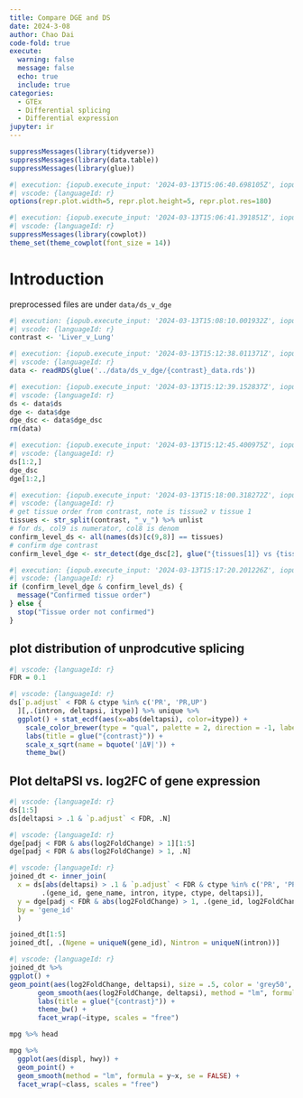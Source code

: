 ```yaml
---
title: Compare DGE and DS
date: 2024-3-08
author: Chao Dai
code-fold: true
execute:
  warning: false
  message: false
  echo: true
  include: true
categories:
  - GTEx
  - Differential splicing
  - Differential expression
jupyter: ir
---
```



```r
suppressMessages(library(tidyverse))
suppressMessages(library(data.table))
suppressMessages(library(glue))
```

```r
#| execution: {iopub.execute_input: '2024-03-13T15:06:40.698105Z', iopub.status.busy: '2024-03-13T15:06:40.696703Z', iopub.status.idle: '2024-03-13T15:06:40.708526Z', shell.execute_reply: '2024-03-13T15:06:40.706813Z'}
#| vscode: {languageId: r}
options(repr.plot.width=5, repr.plot.height=5, repr.plot.res=180)
```

```r
#| execution: {iopub.execute_input: '2024-03-13T15:06:41.391851Z', iopub.status.busy: '2024-03-13T15:06:41.390527Z', iopub.status.idle: '2024-03-13T15:06:41.416352Z', shell.execute_reply: '2024-03-13T15:06:41.414669Z'}
#| vscode: {languageId: r}
suppressMessages(library(cowplot))
theme_set(theme_cowplot(font_size = 14))
```

# Introduction

preprocessed files are under `data/ds_v_dge`

```r
#| execution: {iopub.execute_input: '2024-03-13T15:08:10.001932Z', iopub.status.busy: '2024-03-13T15:08:09.966471Z', iopub.status.idle: '2024-03-13T15:08:10.012647Z', shell.execute_reply: '2024-03-13T15:08:10.010925Z'}
#| vscode: {languageId: r}
contrast <- 'Liver_v_Lung'
```

```r
#| execution: {iopub.execute_input: '2024-03-13T15:12:38.011371Z', iopub.status.busy: '2024-03-13T15:12:38.009824Z', iopub.status.idle: '2024-03-13T15:12:38.265846Z', shell.execute_reply: '2024-03-13T15:12:38.264072Z'}
#| vscode: {languageId: r}
data <- readRDS(glue('../data/ds_v_dge/{contrast}_data.rds'))
```

```r
#| execution: {iopub.execute_input: '2024-03-13T15:12:39.152837Z', iopub.status.busy: '2024-03-13T15:12:39.150627Z', iopub.status.idle: '2024-03-13T15:12:39.174156Z', shell.execute_reply: '2024-03-13T15:12:39.171585Z'}
#| vscode: {languageId: r}
ds <- data$ds
dge <- data$dge
dge_dsc <- data$dge_dsc
rm(data)
```

```r
#| execution: {iopub.execute_input: '2024-03-13T15:12:45.400975Z', iopub.status.busy: '2024-03-13T15:12:45.398826Z', iopub.status.idle: '2024-03-13T15:12:45.437500Z', shell.execute_reply: '2024-03-13T15:12:45.434996Z'}
#| vscode: {languageId: r}
ds[1:2,]
dge_dsc
dge[1:2,]
```

```r
#| execution: {iopub.execute_input: '2024-03-13T15:18:00.318272Z', iopub.status.busy: '2024-03-13T15:18:00.316992Z', iopub.status.idle: '2024-03-13T15:18:00.327834Z', shell.execute_reply: '2024-03-13T15:18:00.326380Z'}
#| vscode: {languageId: r}
# get tissue order from contrast, note is tissue2 v tissue 1
tissues <- str_split(contrast, "_v_") %>% unlist
# for ds, col9 is numerator, col8 is denom
confirm_level_ds <- all(names(ds)[c(9,8)] == tissues)
# confirm dge contrast
confirm_level_dge <- str_detect(dge_dsc[2], glue("{tissues[1]} vs {tissues[2]}"))
```

```r
#| execution: {iopub.execute_input: '2024-03-13T15:17:20.201226Z', iopub.status.busy: '2024-03-13T15:17:20.199986Z', iopub.status.idle: '2024-03-13T15:17:20.212508Z', shell.execute_reply: '2024-03-13T15:17:20.211085Z'}
#| vscode: {languageId: r}
if (confirm_level_dge & confirm_level_ds) {
  message("Confirmed tissue order")
} else {
  stop("Tissue order not confirmed")
}
```

## plot distribution of unprodcutive splicing

```r
#| vscode: {languageId: r}
FDR = 0.1
```

```r
#| vscode: {languageId: r}
ds[`p.adjust` < FDR & ctype %in% c('PR', 'PR,UP')
  ][,.(intron, deltapsi, itype)] %>% unique %>% 
  ggplot() + stat_ecdf(aes(x=abs(deltapsi), color=itype)) +
    scale_color_brewer(type = "qual", palette = 2, direction = -1, label = c(PR="Productive", UP="Unproductive"), name = NULL) +
    labs(title = glue("{contrast}")) +
    scale_x_sqrt(name = bquote('|ΔΨ|')) +
    theme_bw()
```

## Plot deltaPSI vs. log2FC of gene expression

```r
#| vscode: {languageId: r}
ds[1:5]
ds[deltapsi > .1 & `p.adjust` < FDR, .N]
```

```r
#| vscode: {languageId: r}
dge[padj < FDR & abs(log2FoldChange) > 1][1:5]
dge[padj < FDR & abs(log2FoldChange) > 1, .N]
```

```r
#| vscode: {languageId: r}
joined_dt <- inner_join(
  x = ds[abs(deltapsi) > .1 & `p.adjust` < FDR & ctype %in% c('PR', 'PR,UP'), 
        .(gene_id, gene_name, intron, itype, ctype, deltapsi)],
  y = dge[padj < FDR & abs(log2FoldChange) > 1, .(gene_id, log2FoldChange)],
  by = 'gene_id'
  )

joined_dt[1:5]
joined_dt[, .(Ngene = uniqueN(gene_id), Nintron = uniqueN(intron))]
```

```r
#| vscode: {languageId: r}
joined_dt %>% 
ggplot() +
geom_point(aes(log2FoldChange, deltapsi), size = .5, color = 'grey50', alpha = .5) +
       geom_smooth(aes(log2FoldChange, deltapsi), method = "lm", formula = y~x, se = FALSE) +
       labs(title = glue("{contrast}")) +
       theme_bw() +
       facet_wrap(~itype, scales = "free")
```


```r

mpg %>% head
```
```r
mpg %>% 
  ggplot(aes(displ, hwy)) +
  geom_point() +
  geom_smooth(method = "lm", formula = y~x, se = FALSE) +
  facet_wrap(~class, scales = "free")
```

```r
```
